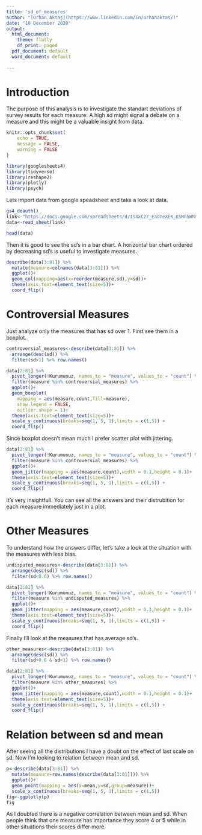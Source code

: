 ```yaml
---
title: 'sd_of_measures'
author: "[Orhan Aktaş](https://www.linkedin.com/in/orhanaktas/)"
date: "10 December 2020"
output:
  html_document:
    theme: flatly
    df_print: paged
  pdf_document: default
  word_document: default
   
---
```

# Introduction

The purpose of this analysis is to investigate the standart deviations of survey results for each measure. A high sd might signal a debate on a measure and this might be a valuable insight from data.


```r
knitr::opts_chunk$set(
	echo = TRUE,
	message = FALSE,
	warning = FALSE
)
```

```r
library(googlesheets4)
library(tidyverse)
library(reshape2)
library(plotly)
library(psych)
```

Lets import data from google speadsheet and take a look at data.
```r
gs4_deauth()
link<-"https://docs.google.com/spreadsheets/d/1sXxCzr_EadTeXEK_KSMn5WMHI3UkAvF101pRmfK1yMA/edit?usp=sharing"
data<-read_sheet(link)

head(data)
```

Then it is good to see the sd's in a bar chart. A horizontal bar chart ordered by decreasing sd's is useful to investigate measures. 
```r
describe(data[3:81]) %>% 
  mutate(measure=colnames(data[3:81])) %>% 
  ggplot()+
  geom_col(mapping=aes(x=reorder(measure,sd),y=sd))+
  theme(axis.text=element_text(size=5))+
  coord_flip()
```


# Controversial Measures

Just analyze only the measures that has sd over 1. First see them in a boxplot.

```r

controversial_measures<-describe(data[3:81]) %>% 
  arrange(desc(sd)) %>%  
  filter(sd>1) %>% row.names()

data[2:81] %>% 
  pivot_longer(!Kurumunuz, names_to = "measure", values_to = "count") %>% 
  filter(measure %in% controversial_measures) %>% 
  ggplot()+
  geom_boxplot(
    mapping = aes(measure,count,fill=measure),
    show.legend = FALSE,
    outlier.shape = 1)+
  theme(axis.text=element_text(size=5))+ 
  scale_y_continuous(breaks=seq(1, 5, 1),limits = c(1,5)) +
  coord_flip()
```

Since boxplot doesn't mean much I prefer scatter plot with jittering.
```r

data[2:81] %>% 
  pivot_longer(!Kurumunuz, names_to = "measure", values_to = "count") %>% 
  filter(measure %in% controversial_measures) %>% 
  ggplot()+
  geom_jitter(mapping = aes(measure,count),width = 0.1,height = 0.1)+
  theme(axis.text=element_text(size=5))+ 
  scale_y_continuous(breaks=seq(1, 5, 1),limits = c(1,5)) +
  coord_flip()
```

It's very insightfull. You can see all the answers and their distrubition for each measure immediately just in a plot. 

# Other Measures
To understand how the answers differ, let's take a look at the situation with the measures with less bias.

```r

undisputed_measures<-describe(data[3:81]) %>% 
  arrange(desc(sd)) %>%  
  filter(sd<0.6) %>% row.names()

data[2:81] %>% 
  pivot_longer(!Kurumunuz, names_to = "measure", values_to = "count") %>% 
  filter(measure %in% undisputed_measures) %>% 
  ggplot()+
  geom_jitter(mapping = aes(measure,count),width = 0.1,height = 0.1)+
  theme(axis.text=element_text(size=5))+
  scale_y_continuous(breaks=seq(1, 5, 1),limits = c(1,5)) +
  coord_flip()

```

Finally I'll look at the measures that has average sd's.
```r

other_measures<-describe(data[3:81]) %>% 
  arrange(desc(sd)) %>%  
  filter(sd>0.6 & sd<1) %>% row.names()

data[2:81] %>% 
  pivot_longer(!Kurumunuz, names_to = "measure", values_to = "count") %>% 
  filter(measure %in% other_measures) %>% 
  ggplot()+
  geom_jitter(mapping = aes(measure,count),width = 0.1,height = 0.1)+
  theme(axis.text=element_text(size=5))+
  scale_y_continuous(breaks=seq(1, 5, 1),limits = c(1,5)) +
  coord_flip()

```

# Relation between sd and mean
After seeing all the distributions I have a doubt on the effect of last scale on sd. Now I'm looking to relation between mean and sd.
```r
p<-describe(data[3:81]) %>% 
  mutate(measure=row.names(describe(data[3:81]))) %>% 
  ggplot()+
  geom_point(mapping = aes(x=mean,y=sd,group=measure))+
  scale_x_continuous(breaks=seq(1, 5, 1),limits = c(1,5)) 
fig<-ggplotly(p)
fig
````
 As I doubted there is a negative correlation between mean and sd. When people think that one measure has importance they score 4 or 5 while in other situations their scores differ more. 





